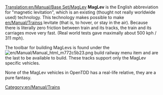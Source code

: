 [[Translation:en/Manual/Base Set/MagLev]]
'''MagLev''' is the English abbreviation for "magnetic levitation", which is an existing (thought not really worldwide used) technology. This technology makes possible to make [[en/Manual/Trains]]s levitate (that is, to hover, or stay in the air). Because there is literally zero friction between train and its tracks, the train and its carriages move very fast. (Real world tests gave maximally about 500 kph / 311 mph).

The toolbar for building MagLevs is found under the [[File:en/Manual/Manual html m772c5b23.png]] build railway menu item and are the last to be available to build. These tracks support only the MagLev specific vehicles.

None of the MagLev vehicles in OpenTDD has a real-life relative, they are a pure fantasy.

[[Category:en/Manual/Trains]]